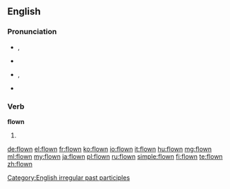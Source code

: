 ==English==

===Pronunciation===
* {{a|UK}} {{IPA|/ˈfləʊn/}}, {{X-SAMPA|/"fl@Un/}}
* {{rhymes|əʊn}}
* {{a|US}} {{IPA|/ˈfloʊn/}}, {{X-SAMPA|/"floUn/}}
* {{audio|en-us-flown.ogg|Audio (US)}}

===Verb===
'''flown'''

# {{past participle of|fly}}

[[Category:English irregular past participles]]

[[de:flown]]
[[el:flown]]
[[fr:flown]]
[[ko:flown]]
[[io:flown]]
[[it:flown]]
[[hu:flown]]
[[mg:flown]]
[[ml:flown]]
[[my:flown]]
[[ja:flown]]
[[pl:flown]]
[[ru:flown]]
[[simple:flown]]
[[fi:flown]]
[[te:flown]]
[[zh:flown]]